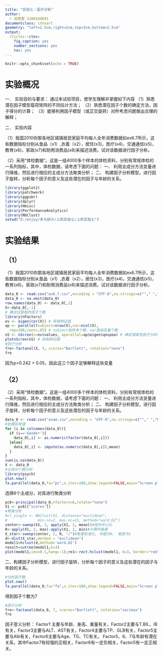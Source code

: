 ```yaml
---
title: "实验七：因子分析"
author:
  - 沈雨萱 3180104691
documentclass: ctexart
geometry: "left=2.5cm,right=2cm,top=3cm,bottom=2.5cm"
output:
  rticles::ctex:
    fig_caption: yes
    number_sections: yes
    toc: yes
---
```


```r
knitr::opts_chunk$set(echo = TRUE)
```

# 实验概况
一．	实验目的与要求：
通过本试验项目，使学生理解并掌握如下内容
（1）熟悉潜在因子模型载荷矩阵的不同估计方法；
（2）熟悉潜在因子个数的确定方法，因子得分的计算；
（3）能够利用因子模型（或正交旋转）对所考虑问题做出合理的解释；




二．	实验内容 

（1）我国2010你那各地区城镇居民家庭平均每人全年消费数据如ex6.7所示，这些数据指标分别从食品（x1）,衣着（x2），居住(x3)，医疗(x4)，交通通信(x5)，教育(x6)，家政(x7)和耐用消费品(x8)来描述消费。试对该数据进行因子分析。

 （2）采用“体检数据”。这是一组4000多个样本的体检资料，分别有常规体检的一系列指标，其中，体检数据，请考虑下面的问题：
一、	利用主成分方法变量进行降维，然后进行相应的主成分方法聚类分析；
二、	构建因子分析模型，进行因子旋转，分析每个因子的意义及这些潜在的因子与年龄的关系。



```r
library(ggplot2)
library(patchwork)
library(ggpubr)
library(dplyr)
library(Hmisc)
library(PerformanceAnalytics)
library(NbClust)
setwd("D:/enjoy/多元统计/上机实验七/上机实验七")
```

# 实验结果

## （1）

（1）我国2010你那各地区城镇居民家庭平均每人全年消费数据如ex6.7所示，这些数据指标分别从食品（x1）,衣着（x2），居住(x3)，医疗(x4)，交通通信(x5)，教育(x6)，家政(x7)和耐用消费品(x8)来描述消费。试对该数据进行因子分析。

```r
data_0 <- read.csv("ex6.7.csv",encoding = "UTF-8",na.strings=c(""," ","NA"),header=T)
data_0 <- na.omit(data_0)
row.names(data_0) <- data_0[,1]
X<-data_0[,-1]
# 确定应提取的因子个数
library(nFactors)
ev <- eigen(cor(X)) # 获取特征值
ap <- parallel(subject=nrow(X),var=ncol(X),
  rep=100,cent=.05) # subject指样本个数，var是指变量个数
nS <- nScree(x=ev$values, aparallel=ap$eigen$qevpea) # 确定探索性因子分析中应保留的因子
plotnScree(nS) # 绘制碎石图
#因子分析
fre<-factanal(X, 3, scores="Bartlett", rotation="none")
fre

```
因为p=0.242 > 0.05，因此这三个因子足够解释这些变量

## （2）

 （2）采用“体检数据”。这是一组4000多个样本的体检资料，分别有常规体检的一系列指标，其中，体检数据，请考虑下面的问题：
一、	利用主成分方法变量进行降维，然后进行相应的主成分方法聚类分析；
二、	构建因子分析模型，进行因子旋转，分析每个因子的意义及这些潜在的因子与年龄的关系。


```r
data_0 <- read.csv("exam.csv",encoding = "UTF-8",na.strings=c(""," ","NA","未检"),header=T,row.names = 1)
#处理异常值
for (i in colnames(data_0)){
  if (i=='Gender'){
    data_0[,i] <- as.numeric(factor(data_0[,i]))
  }else{
    data_0[,i] <- impute(as.numeric(data_0[,i]),mean)
  }
}
sum(is.na(data_0))
X <- data_0
#主成分个数分析
library(psych)
plot.new()
fa.parallel(data_0,fa="pc",n.iter=100,show.legend=FALSE,main="Screen plot with parallel analysis")
```

选择6个主成分，对其进行聚类分析

```r

pc6<-principal(data_0,nfactors=6,rotate="none") 
X1 <- pc6[["scores"]]
#聚类分析
#cl_single <- NbClust(X1, distance="euclidean", 
#              min.nc=2, max.nc=15, method="ward.D2")
center<-sweep(X1, 2, apply(X1, 2, mean))#按列中心化
R<-apply(X1, 2, max)-apply(X1, 2, min)#计算列极差
X_star<-sweep(center, 2, R, "/")#极差标准化, 均值为0， 极差为1
d<-dist(X_star,method = "euclidean")
model1=hclust(d,method='ward.D2')
result=cutree(model1,k=3)
plot(model1,cex=0.1,hang=-1);re1<-rect.hclust(model1, k=3, border="red")

```


二、构建因子分析模型，进行因子旋转，分析每个因子的意义及这些潜在的因子与年龄的关系。

```r
#分析因子数
plot.new()
fa.parallel(data_0,fa="fa",n.iter=100,show.legend=FALSE,main="Screen plot with parallel analysis")
```

得到因子个数为7

```r
#因子分析
fre<-factanal(data_0, 7, scores="Bartlett", rotation="varimax")
fre
```
因子意义分析：
Factor1 主要与年龄、身高、重量有关，Factor2主要与T.BIL、IB有关，Factor3主要与ALT、AST有关，Factor4主要与TP、GLB有关，Factor5主要与Alb有关，Factor6主要与Age、TG、TC有关。
Factor5、6、7与年龄有潜在关系，其中Factor7有较强的正相关，Factor6有一定负相关，Factor5有一定正相关。


